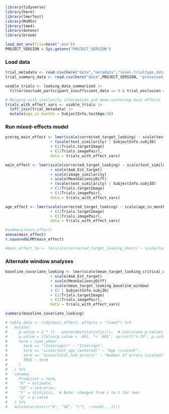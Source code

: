 ```r
library(tidyverse)
library(here)
library(lmerTest)
library(MuMIn)
library(lme4)
library(dotenv)
library(broom)

load_dot_env(file=here(".env"))
PROJECT_VERSION = Sys.getenv("PROJECT_VERSION")
```

### Load data
```r
trial_metadata <- read.csv(here("data","metadata","level-trialtype_data.csv"))
trial_summary_data <- read.csv(here("data",PROJECT_VERSION, "processed_data","level-trials_data.csv"))

usable_trials <- looking_data_summarized |>
  filter(exclude_participant_insufficient_data == 0 & trial_exclusion == 0 & exclude_participant == 0) 

# Merging with similarity information and mean-centering main effects
trials_with_effect_vars <- usable_trials |>
  left_join(trial_metadata) |>
  mutate(age_in_months = SubjectInfo.testAge/30)
```

### Run mixed-effects model
```r
prereg_main_effect <- lmer(scale(corrected_target_looking) ~ scale(text_similarity)*scale(age_in_months)
                    + (scale(text_similarity) | SubjectInfo.subjID) 
                    + (1|Trials.targetImage) 
                    + (1|Trials.imagePair), 
                    data = trials_with_effect_vars)

main_effect <- lmer(scale(corrected_target_looking) ~ scale(text_similarity)*scale(age_in_months)
                    + scale(AoA_Est_target)
                    + scale(image_similarity)
                    + scale(MeanSaliencyDiff)
                    + (scale(text_similarity) | SubjectInfo.subjID) 
                    + (1|Trials.targetImage) 
                    + (1|Trials.imagePair), 
                    data = trials_with_effect_vars)

age_effect <- lmer(scale(corrected_target_looking) ~ scale(age_in_months) 
                    + (1|Trials.targetImage) 
                    + (1|Trials.imagePair), 
                    data = trials_with_effect_vars)

#summary(main_effect)
anova(main_effect)
r.squaredGLMM(main_effect)

#main_effect_lm <- lm(scale(corrected_target_looking_short) ~ scale(text_similarity), data= trials_with_effect_vars)
```

### Alternate window analyses
```r
baseline_covariate_looking <- lmer(scale(mean_target_looking_critical_window) ~ scale(age_in_months)*scale(text_similarity)
                    + scale(AoA_Est_target)
                    + scale(MeanSaliencyDiff)
                    + scale(mean_target_looking_baseline_window)
                    + (1 | SubjectInfo.subjID) 
                    + (1|Trials.targetImage) 
                    + (1|Trials.imagePair), 
                    data = trials_with_effect_vars)

summary(baseline_covariate_looking)
```

```r
# table_data <- tidy(main_effect, effects = "fixed") %>%
#   mutate(
#     p.value = 2 * (1 - pnorm(abs(statistic))),  # Calculate p-values for lmer
#     p.value = ifelse(p.value < .001, "< .001", sprintf("%.3f", p.value)),
#     term = case_when(
#       term == "(Intercept)" ~ "Intercept",
#       term == "scale(test_age_centered)" ~ "Age (scaled)",
#       term == "scale(total_num_errors)" ~ "Number of errors (scaled)",
#       TRUE ~ term
#     )
#   ) %>%
#   rename(
#     Predictor = term,
#     "b" = estimate,
#     "SE" = std.error,
#     "t" = statistic,  # Note: changed from z to t for lmer
#     "p" = p.value
#   ) %>%
#   mutate(across(c("b", "SE", "t"), ~round(., 2)))
```